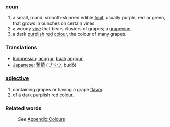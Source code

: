 ===[[noun]]===
#a small, round, smooth-skinned edible [[fruit]], usually purple, red or green, that grows in bunches on certain vines.
#a woody [[vine]] that bears clusters of grapes; a [[grapevine]].
#a dark [[purple|purplish]] [[red]] [[color|colour]], the colour of many grapes.

=== Translations ===
*[[Indonesian]]: [[anggur]], [[buah]] [[anggur]]
*[[Japanese]]: [[葡萄]] ([[ブドウ]], budō)

===[[adjective]]===
#containing grapes or having a grape [[flavor]].
#of a dark purplish red colour.

===Related words===
:''See'' [[Wiktionary_Appendix:Colours|Appendix:Colours]]